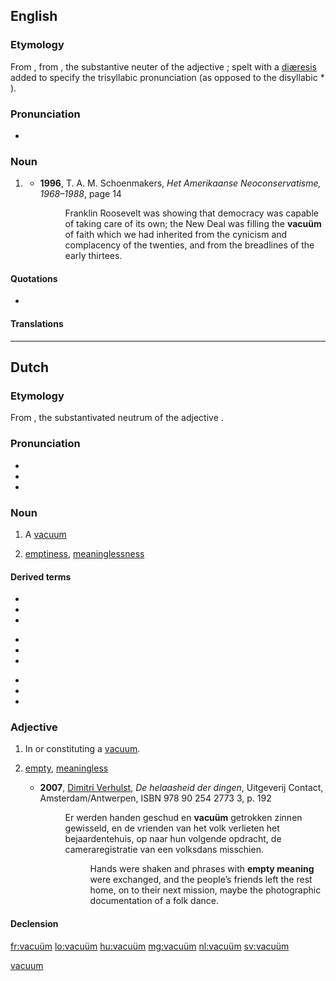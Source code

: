 {{also|vacuum}}
==English==

===Etymology===
From {{etyl|nl|en}} {{m|nl|vacuüm}}, from {{etyl|la|en}} {{m|la|vacuum}}, the substantive neuter of the adjective {{m|la|vacuus||empty}}; spelt with a [[diæresis]] added to specify the trisyllabic pronunciation {{IPAchar|[ˈvæ.kjuː.əm]}} (as opposed to the disyllabic * {{IPAchar|[ˈvæ.kjuːm]}}).

===Pronunciation===
* {{IPA|/ˈvækjuːəm/|lang=en}}

===Noun===
{{en-noun|vacua}}

# {{lb|en|rare|chiefly|Netherlands}} {{alternative spelling of|vacuum|lang=en}}
#* '''1996''', T. A. M. Schoenmakers, ''Het Amerikaanse Neoconservatisme, 1968–1988'', page 14
#*: Franklin Roosevelt was showing that democracy was capable of taking care of its own; the New Deal was filling the '''vacuüm''' of faith which we had inherited from the cynicism and complacency of the twenties, and from the breadlines of the early thirtees.

====Quotations====
* {{seeCites}}

====Translations====
{{trans-see|vacuum}}

[[Category:English terms spelled with Ü|vacuum]]

----

==Dutch==

===Etymology===
From {{der|nl|la|vacuum}}, the substantivated neutrum of the adjective {{m|la|vacuus||empty}}.

===Pronunciation===
* {{IPA|/ˈvaː.ky.ʏm/|lang=nl}}
* {{audio|Nl-vacuüm.ogg|Audio|lang=nl}}
* {{hyphenation|va|cu|um|lang=nl}}

===Noun===
{{nl-noun|n|-s|pl2=vacua|vacuümpje}}

# A [[vacuum]]
# {{lb|nl|figuratively}} [[emptiness]], [[meaninglessness]]

====Derived terms====
{{top3}}
* {{l|nl|vacuümbuis}}
* {{l|nl|vacuümglas}}
* {{l|nl|vacuümkamer}}
{{mid3}}
* {{l|nl|vacuümlamp}}
* {{l|nl|vacuümmeter}}
* {{l|nl|vacuümpan}}
{{mid3}}
* {{l|nl|vacuümpomp}}
* {{l|nl|vacuümverpakking}}
* {{l|nl|vacuümverpakt}}
{{bottom}}

===Adjective===
{{nl-adj|-}}

# In or constituting a [[vacuum]].
# {{lb|nl|figuratively}} [[empty]], [[meaningless]]
#* '''2007''', [[w:Dimitri Verhulst|Dimitri Verhulst]], ''De helaasheid der dingen'', Uitgeverij Contact, Amsterdam/Antwerpen, ISBN 978 90 254 2773 3, p. 192
#*: Er werden handen geschud en '''vacuüm''' getrokken zinnen gewisseld, en de vrienden van het volk verlieten het bejaardentehuis, op naar hun volgende opdracht, de cameraregistratie van een volksdans misschien.
#*:: Hands were shaken and phrases with '''empty meaning''' were exchanged, and the people’s friends left the rest home, on to their next mission, maybe the photographic documentation of a folk dance.

====Declension====
{{nl-decl-adj|vacuüm|-|part=-}}

[[fr:vacuüm]]
[[lo:vacuüm]]
[[hu:vacuüm]]
[[mg:vacuüm]]
[[nl:vacuüm]]
[[sv:vacuüm]]